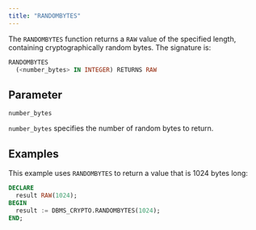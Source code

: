 ```yaml
---
title: "RANDOMBYTES"
---
```


The `RANDOMBYTES` function returns a `RAW` value of the specified length, containing cryptographically random bytes. The signature is:

```sql
RANDOMBYTES
  (<number_bytes> IN INTEGER) RETURNS RAW
```

## Parameter

`number_bytes`

 `number_bytes` specifies the number of random bytes to return.

## Examples

This example uses `RANDOMBYTES` to return a value that is 1024 bytes long:

```sql
DECLARE
  result RAW(1024);
BEGIN
  result := DBMS_CRYPTO.RANDOMBYTES(1024);
END;
```
